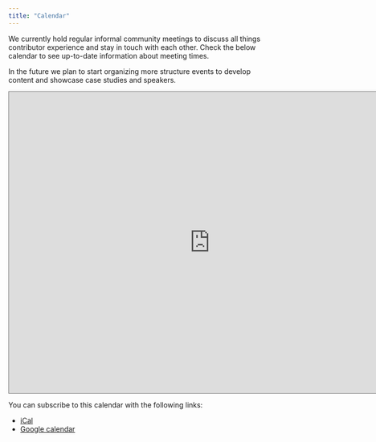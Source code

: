 ```yaml
---
title: "Calendar"
---
```


We currently hold regular informal community meetings to discuss all things 
contributor experience and stay in touch with each other. Check the below 
calendar to see up-to-date information about meeting times.

In the future we plan to start organizing more structure events to develop 
content and showcase case studies and speakers.   

<iframe src="https://calendar.google.com/calendar/embed?height=600&wkst=2&bgcolor=%23ffffff&ctz=Europe%2FBerlin&showTz=0&showTitle=0&showPrint=1&src=Y19mOGUzZDNkMGY4MDMzYzUyNWE5ZDAzNjg0OTY0MjQ1ZDkwMThjZjRjMjYzMGRmZjIxZDM5YTYzNTY4MTVmN2RiQGdyb3VwLmNhbGVuZGFyLmdvb2dsZS5jb20&color=%23009688" style="border:solid 1px #777" width="800" height="600" frameborder="0" scrolling="no"></iframe>

You can subscribe to this calendar with the following links:

- [iCal](https://calendar.google.com/calendar/ical/c_f8e3d3d0f8033c525a9d03684964245d9018cf4c2630dff21d39a6356815f7db%40group.calendar.google.com/public/basic.ics)
- [Google calendar](https://calendar.google.com/calendar/embed?src=c_f8e3d3d0f8033c525a9d03684964245d9018cf4c2630dff21d39a6356815f7db%40group.calendar.google.com&ctz=Europe%2FBerlin)
